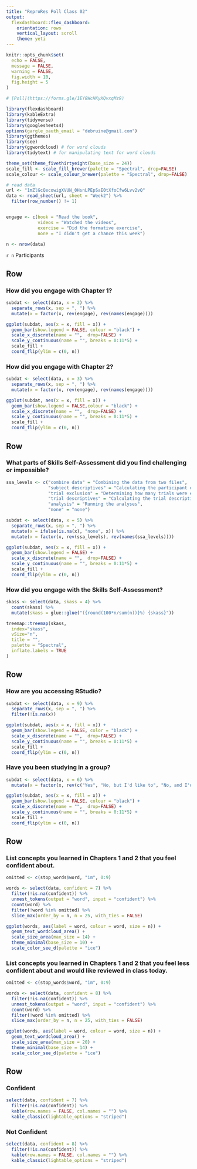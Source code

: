```yaml
---
title: "ReproRes Poll Class 02"
output: 
  flexdashboard::flex_dashboard:
    orientation: rows
    vertical_layout: scroll
    theme: yeti
---
```


```r
knitr::opts_chunk$set(
  echo = FALSE,
  message = FALSE,
  warning = FALSE,
  fig.width = 10,
  fig.height = 5
)

# [Poll](https://forms.gle/1EY8WcHKyXQvxqMz9)

library(flexdashboard)
library(kableExtra)
library(tidyverse)
library(googlesheets4)
options(gargle_oauth_email = "debruine@gmail.com")
library(ggthemes)
library(see)
library(ggwordcloud) # for word clouds
library(tidytext) # for manipulating text for word clouds
```

```r
theme_set(theme_fivethirtyeight(base_size = 24))
scale_fill <- scale_fill_brewer(palette = "Spectral", drop=FALSE)
scale_colour <- scale_colour_brewer(palette = "Spectral", drop=FALSE)
```

```r
# read data
url <- "1mZlGcQecowigXVUN_0HsnLPEpSaE0tXfoCfw6Lvv2vQ"
data <- read_sheet(url, sheet = "Week2") %>%
  filter(row_number() != 1)


engage <- c(book = "Read the book", 
            videos = "Watched the videos", 
            exercise = "Did the formative exercise",
            none = "I didn't get a chance this week")

n <- nrow(data)
```

`r n` Participants

Row {data-height=400}
-----------------------------------------------------------------------

### How did you engage with Chapter 1?

```r
subdat <- select(data, x = 2) %>%
  separate_rows(x, sep = ", ") %>%
  mutate(x = factor(x, rev(engage), rev(names(engage))))

ggplot(subdat, aes(x = x, fill = x)) +
  geom_bar(show.legend = FALSE, colour = "black") +
  scale_x_discrete(name = "",  drop=FALSE) +
  scale_y_continuous(name = "", breaks = 0:11*5) +
  scale_fill +
  coord_flip(ylim = c(0, n)) 
```

### How did you engage with Chapter 2?

```r
subdat <- select(data, x = 3) %>%
  separate_rows(x, sep = ", ") %>%
  mutate(x = factor(x, rev(engage), rev(names(engage))))

ggplot(subdat, aes(x = x, fill = x)) +
  geom_bar(show.legend = FALSE,colour = "black") +
  scale_x_discrete(name = "",  drop=FALSE) +
  scale_y_continuous(name = "", breaks = 0:11*5) +
  scale_fill +
  coord_flip(ylim = c(0, n)) 
```


Row {data-height=400}
-----------------------------------------------------------------------

### What parts of Skills Self-Assessment did you find challenging or impossible?

```r
ssa_levels <- c("combine data" = "Combining the data from two files", 
                "subject descriptives" = "Calculating the participant descriptives", 
                "trial exclusion" = "Determining how many trials were excluded", 
                "trial descriptives" = "Calculating the trial descriptives", 
                "analysis" = "Running the analyses",
                "none" = "none")

subdat <- select(data, x = 5) %>%
  separate_rows(x, sep = ", ") %>%
  mutate(x = ifelse(is.na(x), "none", x)) %>%
  mutate(x = factor(x, rev(ssa_levels), rev(names(ssa_levels))))

ggplot(subdat, aes(x = x, fill = x)) +
  geom_bar(show.legend = FALSE) +
  scale_x_discrete(name = "",  drop=FALSE) +
  scale_y_continuous(name = "", breaks = 0:11*5) +
  scale_fill +
  coord_flip(ylim = c(0, n)) 
```



### How did you engage with the Skills Self-Assessment?

```r
skass <- select(data, skass = 4) %>%
  count(skass) %>%
  mutate(skass = glue::glue("({round(100*n/sum(n))}%) {skass}"))

treemap::treemap(skass,
  index="skass",
  vSize="n",
  title = "",
  palette = "Spectral",
  inflate.labels = TRUE
)
```

Row {data-height=400}
-----------------------------------------------------------------------

### How are you accessing RStudio?

```r
subdat <- select(data, x = 9) %>%
  separate_rows(x, sep = ", ") %>%
  filter(!is.na(x))

ggplot(subdat, aes(x = x, fill = x)) +
  geom_bar(show.legend = FALSE, color = "black") +
  scale_x_discrete(name = "",  drop=FALSE) +
  scale_y_continuous(name = "", breaks = 0:11*5) +
  scale_fill +
  coord_flip(ylim = c(0, n)) 
```


### Have you been studying in a group?

```r
subdat <- select(data, x = 6) %>%
  mutate(x = factor(x, rev(c("Yes", "No, but I'd like to", "No, and I'd rather not"))))

ggplot(subdat, aes(x = x, fill = x)) +
  geom_bar(show.legend = FALSE, colour = "black") +
  scale_x_discrete(name = "",  drop=FALSE) +
  scale_y_continuous(name = "", breaks = 0:11*5) +
  scale_fill +
  coord_flip(ylim = c(0, n)) 
```

Row {data-height=400}
-----------------------------------------------------------------------

### List concepts you learned in Chapters 1 and 2 that you feel confident about.

```r
omitted <- c(stop_words$word, "im", 0:9)

words <- select(data, confident = 7) %>%
  filter(!is.na(confident)) %>%
  unnest_tokens(output = "word", input = "confident") %>%
  count(word) %>%
  filter(!word %in% omitted) %>%
  slice_max(order_by = n, n = 25, with_ties = FALSE)

ggplot(words, aes(label = word, colour = word, size = n)) +
  geom_text_wordcloud_area() +
  scale_size_area(max_size = 14) +
  theme_minimal(base_size = 10) +
  scale_color_see_d(palette = "ice") 
```



### List concepts you learned in Chapters 1 and 2 that you feel less confident about and would like reviewed in class today.

```r
omitted <- c(stop_words$word, "im", 0:9)

words <- select(data, confident = 8) %>%
  filter(!is.na(confident)) %>%
  unnest_tokens(output = "word", input = "confident") %>%
  count(word) %>%
  filter(!word %in% omitted) %>%
  slice_max(order_by = n, n = 25, with_ties = FALSE)

ggplot(words, aes(label = word, colour = word, size = n)) +
  geom_text_wordcloud_area() +
  scale_size_area(max_size = 20) +
  theme_minimal(base_size = 14) +
  scale_color_see_d(palette = "ice") 
```

Row {data-height=600}
-----------------------------------------------------------------------

### Confident 

```r
select(data, confident = 7) %>%
  filter(!is.na(confident)) %>%
  kable(row.names = FALSE, col.names = "") %>%
  kable_classic(lightable_options = "striped")
```


### Not Confident 

```r
select(data, confident = 8) %>%
  filter(!is.na(confident)) %>%
  kable(row.names = FALSE, col.names = "") %>%
  kable_classic(lightable_options = "striped")
```
